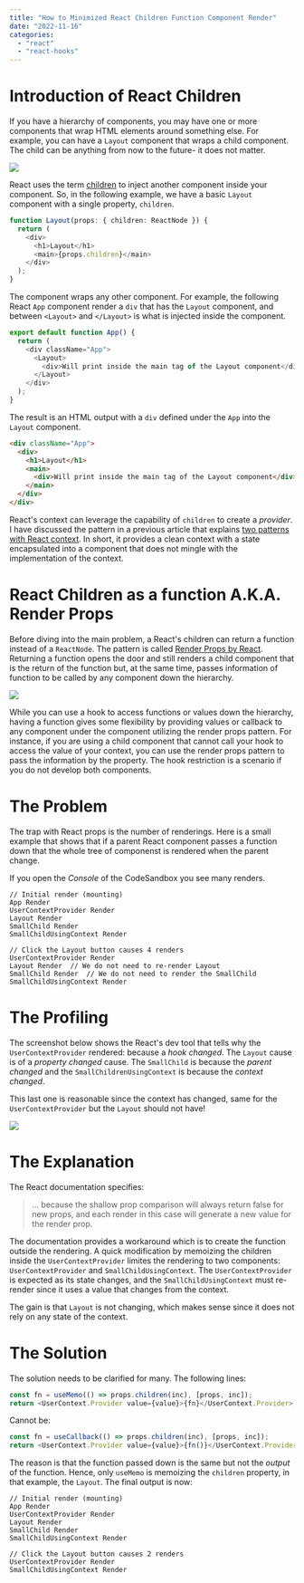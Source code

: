 ```yaml
---
title: "How to Minimized React Children Function Component Render"
date: "2022-11-16"
categories:
  - "react"
  - "react-hooks"
---
```


# Introduction of React Children

If you have a hierarchy of components, you may have one or more components that wrap HTML elements around something else. For example, you can have a `Layout` component that wraps a child component. The child can be anything from now to the future- it does not matter. 

![](./images/ReactChildrenFunctionRender.png)

React uses the term [children](https://reactjs.org/docs/react-api.html#reactchildren) to inject another component inside your component. So, in the following example, we have a basic `Layout` component with a single property, `children`.

```typescript
function Layout(props: { children: ReactNode }) {
  return (
    <div>
      <h1>Layout</h1>
      <main>{props.children}</main>
    </div>
  );
}
```

The component wraps any other component. For example, the following React `App` component render a `div` that has the `Layout` component, and between `<Layout>` and `</Layout>` is what is injected inside the component.

```typescript {5}
export default function App() {
  return (
    <div className="App">
      <Layout>
        <div>Will print inside the main tag of the Layout component</div>
      </Layout>
    </div>
  );
}
```

The result is an HTML output with a `div` defined under the `App` into the `Layout` component.

```html
<div className="App">
  <div>
    <h1>Layout</h1>
    <main>
      <div>Will print inside the main tag of the Layout component</div>
    </main>
  </div>
</div>
```

React's context can leverage the capability of `children` to create a _provider_. I have discussed the pattern in a previous article that explains [two patterns with React context](/blog/2021/two-patterns-with-react-context). In short, it provides a clean context with a state encapsulated into a component that does not mingle with the implementation of the context.

# React Children as a function A.K.A. Render Props

Before diving into the main problem, a React's children can return a function instead of a `ReactNode`. The pattern is called [Render Props by React](https://reactjs.org/docs/render-props.html). Returning a function opens the door and still renders a child component that is the return of the function but, at the same time, passes information of function to be called by any component down the hierarchy. 

![](./images/ReactChildrenFunctionRender2.png)

While you can use a hook to access functions or values down the hierarchy, having a function gives some flexibility by providing values or callback to any component under the component utilizing the render props pattern. For instance, if you are using a child component that cannot call your hook to access the value of your context, you can use the render props pattern to pass the information by the property. The hook restriction is a scenario if you do not develop both components.

# The Problem

The trap with React props is the number of renderings. Here is a small example that shows that if a parent React component passes a function down that the whole tree of componenst is rendered when the parent change.

<CodeSandbox codeSandboxId="react-children-function-render-part1-q83h9r" />


If you open the _Console_ of the CodeSandbox you see many renders.

```
// Initial render (mounting)
App Render 
UserContextProvider Render 
Layout Render 
SmallChild Render 
SmallChildUsingContext Render 

// Click the Layout button causes 4 renders
UserContextProvider Render 
Layout Render  // We do not need to re-render Layout
SmallChild Render  // We do not need to render the SmallChild
SmallChildUsingContext Render 
```

# The Profiling

The screenshot below shows the React's dev tool that tells why the `UserContextProvider` rendered: because a _hook changed_. The `Layout` cause is of a _property changed_ cause. The `SmallChild` is because the _parent changed_ and the `SmallChildrenUsingContext` is because the _context changed_.

This last one is reasonable since the context has changed, same for the `UserContextProvider` but the `Layout` should not have!

![](./images/react-children-function-react-dev-tool-flamegraph.png)

# The Explanation

The React documentation specifies:

> ... because the shallow prop comparison will always return false for new props, and each render in this case will generate a new value for the render prop.

The documentation provides a workaround which is to create the function outside the rendering. A quick modification by memoizing the children inside the `UserContextProvider` limites the rendering to two components: `UserContextProvider` and `SmallChildUsingContext`. The `UserContextProvider` is expected as its state changes, and the `SmallChildUsingContext` must re-render since it uses a value that changes from the context.

<CodeSandbox codeSandboxId="react-children-function-render-part2-6qkx0o" />

The gain is that `Layout` is not changing, which makes sense since it does not rely on any state of the context.

# The Solution

The solution needs to be clarified for many. The following lines:

```typescript
const fn = useMemo(() => props.children(inc), [props, inc]);
return <UserContext.Provider value={value}>{fn}</UserContext.Provider>;
```

Cannot be:

```typescript
const fn = useCallback(() => props.children(inc), [props, inc]);
return <UserContext.Provider value={value}>{fn()}</UserContext.Provider>;
```

The reason is that the function passed down is the same but not the _output_ of the function. Hence, only `useMemo` is memoizing the `children` property, in that example, the `Layout`. The final output is now: 

```
// Initial render (mounting)
App Render 
UserContextProvider Render 
Layout Render 
SmallChild Render 
SmallChildUsingContext Render 

// Click the Layout button causes 2 renders
UserContextProvider Render 
SmallChildUsingContext Render 
```